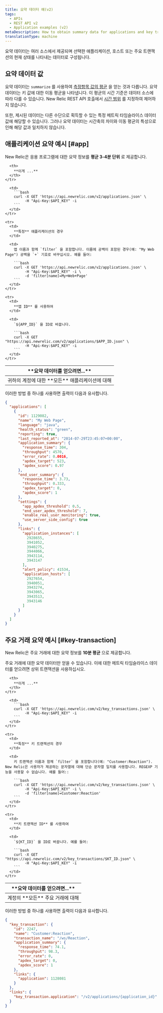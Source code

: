 ```yaml
---
title: 요약 데이터 예(v2)
tags:
  - APIs
  - REST API v2
  - Application examples (v2)
metaDescription: How to obtain summary data for applications and key transactions by using New Relic's REST API v2.
translationType: machine
---
```


요약 데이터는 여러 소스에서 제공되며 선택한 애플리케이션, 호스트 또는 주요 트랜잭션의 현재 상태를 나타내는 데이터로 구성됩니다.

## 요약 데이터 값

요약 데이터는 `summarize` 를 사용하여 [측정항목 값의 평균](/docs/apm/apis/requirements/calculating-average-metric-values-summarize) 을 얻는 것과 다릅니다. 요약 데이터는 키 값에 대한 이동 평균을 나타냅니다. 이 평균의 시간 기준은 데이터 소스에 따라 다를 수 있습니다. New Relic REST API 호출에서 [시간 범위](/docs/apm/apis/api-v2-examples/specifying-time-range-api-v2) 를 지정하여 제어하지 않습니다.

또한, 제시된 데이터는 다른 수단으로 획득할 수 있는 특정 메트릭 타임슬라이스 데이터 값에 해당할 수 있습니다. 그러나 요약 데이터는 시간축의 차이와 이동 평균의 특성으로 인해 해당 값과 일치하지 않습니다.

## 애플리케이션 요약 예시 [#app]

New Relic은 응용 프로그램에 대한 요약 정보를 **평균 3-4분 단위** 로 제공합니다.

<table>
  <thead>
    <tr>
      <th width={200}>
        **요약 데이터를 얻으려면...**
      </th>

      <th>
        **이게 ...**
      </th>
    </tr>
  </thead>

  <tbody>
    <tr>
      <td>
        귀하의 계정에 대한 **모든** 애플리케이션에 대해
      </td>

      <td>
        ```bash
        curl -X GET 'https://api.newrelic.com/v2/applications.json' \
             -H "Api-Key:$API_KEY" -i
        ```
      </td>
    </tr>

    <tr>
      <td>
        **특정** 애플리케이션의 경우
      </td>

      <td>
        앱 이름과 함께 `filter` 을 포함합니다. 이름에 공백이 포함된 경우(예: "My Web Page") 공백을 `+` 기호로 바꾸십시오. 예를 들어:

        ```bash
        curl -X GET 'https://api.newrelic.com/v2/applications.json' \
             -H "Api-Key:$API_KEY" -i \
             -d 'filter[name]=My+Web+Page'
        ```
      </td>
    </tr>

    <tr>
      <td>
        **앱 ID** 를 사용하여
      </td>

      <td>
        `${APP_ID}` 을 ID로 바꿉니다.

        ```bash
        curl -X GET "https://api.newrelic.com/v2/applications/$APP_ID.json" \
             -H "Api-Key:$API_KEY" -i
        ```
      </td>
    </tr>
  </tbody>
</table>

이러한 방법 중 하나를 사용하면 출력이 다음과 유사합니다.

```json
{
  "applications": [
    {
      "id": 1129082,
      "name": "My Web Page",
      "language": "java",
      "health_status": "green",
      "reporting": true,
      "last_reported_at": "2014-07-29T23:45:07+00:00",
      "application_summary": {
        "response_time": 304,
        "throughput": 4570,
        "error_rate": 0.0016,
        "apdex_target": 523,
        "apdex_score": 0.97
      },
      "end_user_summary": {
        "response_time": 3.73,
        "throughput": 0.333,
        "apdex_target": 0,
        "apdex_score": 1
      },
      "settings": {
        "app_apdex_threshold": 0.5,
        "end_user_apdex_threshold": 7,
        "enable_real_user_monitoring": true,
        "use_server_side_config": true
      },
      "links": {
        "application_instances": [
          2928655,
          3941052,
          3940275,
          3944066,
          3943114,
          3943147
        ],
        "alert_policy": 41534,
        "application_hosts": [
          2927654,
          3940051,
          3943274,
          3943065,
          3943513,
          3943146
        ]
      }
    }
  ]
}
```

## 주요 거래 요약 예시 [#key-transaction]

New Relic은 주요 거래에 대한 요약 정보를 **10분 평균** 으로 제공합니다.

<Callout variant="important">
  주요 거래에 대한 요약 데이터만 얻을 수 있습니다. 이에 대한 메트릭 타임슬라이스 데이터를 얻으려면 상위 트랜잭션을 사용하십시오.
</Callout>

<table>
  <thead>
    <tr>
      <th width={200}>
        **요약 데이터를 얻으려면...**
      </th>

      <th>
        **이게 ...**
      </th>
    </tr>
  </thead>

  <tbody>
    <tr>
      <td>
        계정의 **모든** 주요 거래에 대해
      </td>

      <td>
        ```bash
        curl -X GET 'https://api.newrelic.com/v2/key_transactions.json' \
             -H "Api-Key:$API_KEY" -i
        ```
      </td>
    </tr>

    <tr>
      <td>
        **특정** 키 트랜잭션의 경우
      </td>

      <td>
        키 트랜잭션 이름과 함께 `filter` 을 포함합니다(예: "Customer:Reaction"). New Relic은 사용자가 제공하는 문자열에 대해 단순 문자열 일치를 사용합니다. REGEXP 기능을 사용할 수 없습니다. 예를 들어::

        ```bash
        curl -X GET 'https://api.newrelic.com/v2/key_transactions.json' \
             -H "Api-Key:$API_KEY" -i \
             -d 'filter[name]=Customer:Reaction'
        ```
      </td>
    </tr>

    <tr>
      <td>
        **키 트랜잭션 ID** 를 사용하여
      </td>

      <td>
        `${KT_ID}` 을 ID로 바꿉니다. 예를 들어:

        ```bash
        curl -X GET "https://api.newrelic.com/v2/key_transactions/$KT_ID.json" \
             -H "Api-Key:$API_KEY" -i
        ```
      </td>
    </tr>
  </tbody>
</table>

이러한 방법 중 하나를 사용하면 출력이 다음과 유사합니다.

```json
{
  "key_transaction": {
    "id": 2247,
    "name": "Customer:Reaction",
    "transaction_name": "/ws/Reaction",
    "application_summary": {
      "response_time": 74.1,
      "throughput": 98.3,
      "error_rate": 0,
      "apdex_target": 0,
      "apdex_score": 1
    },
    "links": {
      "application": 1128081
    }
  },
  "links": {
    "key_transaction.application": "/v2/applications/{application_id}"
  }
}
```